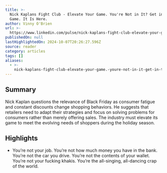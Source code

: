 ```yaml
---
title: >-
  Nick Kaplans Fight Club - Elevate Your Game. You're Not in It? Get in the
  Game. It Is Here.
author: Vinny O'Brien
url: >-
  https://www.linkedin.com/pulse/nick-kaplans-fight-club-elevate-your-game-youre-get-vinny-o-brien-xcoce/
publishedOn: null
lastHighlightedOn: 2024-10-07T20:26:27.596Z
source: reader
category: articles
tags: []
aliases:
  - >-
    nick-kaplans-fight-club-elevate-your-game.-youre-not-in-it-get-in-the-game.-it-is-here.
---
```

## Summary

Nick Kaplan questions the relevance of Black Friday as consumer fatigue and constant discounts change shopping behaviors. He suggests that retailers need to adapt their strategies and focus on solving problems for consumers rather than merely offering sales. The industry must elevate its game to meet the evolving needs of shoppers during the holiday season.

## Highlights
- You’re not your job. You’re not how much money you have in the bank. You’re not the car you drive. You’re not the contents of your wallet. You’re not your fucking khakis. You’re the all-singing, all-dancing crap of the world.
